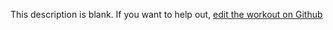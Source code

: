 
  This description is blank. If you want to help out, [edit the workout on Github](https://www.github.com/LiftArcade/exercises/blob/main/exercises/cable-standing-leg-curl-description.mdx)